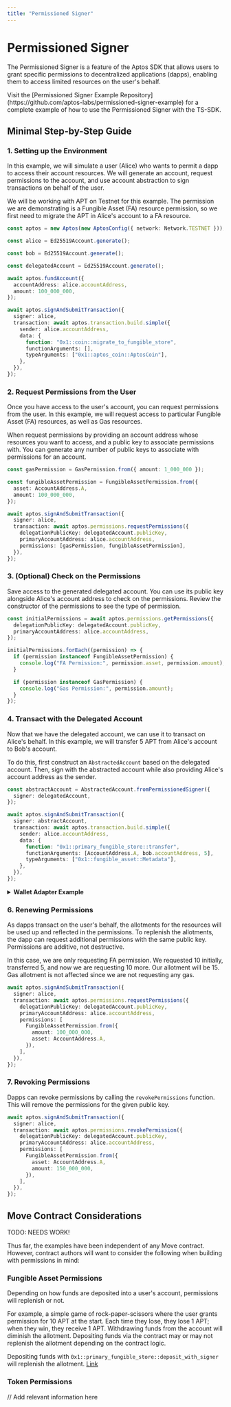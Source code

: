```yaml
---
title: "Permissioned Signer"
---
```



# Permissioned Signer

The Permissioned Signer is a feature of the Aptos SDK that allows users to grant specific permissions to decentralized applications (dapps), enabling them to access limited resources on the user's behalf.

<Callout>
 Visit the [Permissioned Signer Example Repository](https://github.com/aptos-labs/permissioned-signer-example) for a complete example of how to use the Permissioned Signer with the TS-SDK.
</Callout>

## Minimal Step-by-Step Guide

<Steps>

### 1. Setting up the Environment

In this example, we will simulate a user (Alice) who wants to permit a dapp to access their account resources. We will generate an account, request permissions to the account, and use account abstraction to sign transactions on behalf of the user.

We will be working with APT on Testnet for this example. The permission we are demonstrating is a Fungible Asset (FA) resource permission, so we first need to migrate the APT in Alice's account to a FA resource.

```ts
const aptos = new Aptos(new AptosConfig({ network: Network.TESTNET }));

const alice = Ed25519Account.generate();

const bob = Ed25519Account.generate();

const delegatedAccount = Ed25519Account.generate();

await aptos.fundAccount({
  accountAddress: alice.accountAddress,
  amount: 100_000_000,
});

await aptos.signAndSubmitTransaction({
  signer: alice,
  transaction: await aptos.transaction.build.simple({
    sender: alice.accountAddress,
    data: {
      function: "0x1::coin::migrate_to_fungible_store",
      functionArguments: [],
      typeArguments: ["0x1::aptos_coin::AptosCoin"],
    },
  }),
});
```

### 2. Request Permissions from the User

Once you have access to the user's account, you can request permissions from the user. In this example, we will request access to particular Fungible Asset (FA) resources, as well as Gas resources.

When request permissions by providing an account address whose resources you want to access, and a public key to associate permissions with. You can generate any number of public keys to associate with permissions for an account.

```ts
const gasPermission = GasPermission.from({ amount: 1_000_000 });

const fungibleAssetPermission = FungibleAssetPermission.from({
  asset: AccountAddress.A,
  amount: 100_000_000,
});

await aptos.signAndSubmitTransaction({
  signer: alice,
  transaction: await aptos.permissions.requestPermissions({
    delegationPublicKey: delegatedAccount.publicKey,
    primaryAccountAddress: alice.accountAddress,
    permissions: [gasPermission, fungibleAssetPermission],
  }),
});
```

### 3. (Optional) Check on the Permissions

Save access to the generated delegated account. You can use its public key alongside Alice's account address to check on the permissions. Review the constructor of the permissions to see the type of permission.

```ts
const initialPermissions = await aptos.permissions.getPermissions({
  delegationPublicKey: delegatedAccount.publicKey,
  primaryAccountAddress: alice.accountAddress,
});

initialPermissions.forEach((permission) => {
  if (permission instanceof FungibleAssetPermission) {
    console.log("FA Permission:", permission.asset, permission.amount);
  }

  if (permission instanceof GasPermission) {
    console.log("Gas Permission:", permission.amount);
  }
});
```

### 4. Transact with the Delegated Account

Now that we have the delegated account, we can use it to transact on Alice's behalf. In this example, we will transfer 5 APT from Alice's account to Bob's account.

To do this, first construct an `AbstractedAccount` based on the delegated account. Then, sign with the abstracted account while also providing Alice's account address as the sender.

```ts
const abstractAccount = AbstractedAccount.fromPermissionedSigner({
  signer: delegatedAccount,
});

await aptos.signAndSubmitTransaction({
  signer: abstractAccount,
  transaction: await aptos.transaction.build.simple({
    sender: alice.accountAddress,
    data: {
      function: "0x1::primary_fungible_store::transfer",
      functionArguments: [AccountAddress.A, bob.accountAddress, 5],
      typeArguments: ["0x1::fungible_asset::Metadata"],
    },
  }),
});
```

<details>
<summary>
  <b>Wallet Adapter Example</b>
</summary>

<Callout>
  Wallet's will need to be updated in order to request permissions from the user. In this short example, we will use Aptos Connect to request permissions from the user.
</Callout>

```tsx
async function aptosConnectExample() {
  let aliceAccountAddress: AccountAddress | null  = null;
  let delegatedAccount: Ed25519Account | null = null;
  let abstractAccount: AbstractedAccount | null = null;

  const aptosConnectClient = new ACDappClient({
    dappId: "permissions-with-aptos-connect",
    defaultNetworkName: Network.TESTNET,
  });

  const connectResponse = await aptosConnectClient.connect();
  if (connectResponse.status === "approved") {
    aliceAccountAddress = connectResponse.args.account.address;
  }

  const requestPermissionResponse = await aptosConnectClient.requestPermission({
  network: Network.TESTNET,
    gasPermission: new GasPermission({ amount: 10_000_000 }),
    fungibleAssetPermissions: [
      new FungibleAssetPermission({
        asset: AccountAddress.A,
        amount: 100_000_000,
      }),
    ],
  });

  if (requestPermissionResponse.status === "approved") {
    if (requestPermissionResponse.args.privateKey) {
      delegatedAccount = new Ed25519Account({
        privateKey: requestPermissionResponse.args.privateKey as Ed25519PrivateKey,
      });

      abstractAccount = AbstractedAccount.fromPermissionedSigner({
        signer: delegatedAccount,
        accountAddress: aliceAccountAddress,
      });
    }
  }

  if (aliceAccountAddress && delegatedAccount && abstractAccount) {
    const coinTransferTransaction = await aptos.transaction.build.simple({
      sender: abstractAccount.accountAddress,
      data: {
        function: "0x1::coin::transfer",
        typeArguments: ["0x1::aptos_coin::AptosCoin"],
        functionArguments: [aliceAccountAddress, 100],
      },
    });

    const pendingCoinTransferTransaction = await aptos.transaction.signAndSubmitTransaction({
      transaction: coinTransferTransaction,
      signer: abstractAccount,
    });

    await aptos.waitForTransaction({ hash: pendingCoinTransferTransaction.hash });

    console.log("Coin transfer transaction submitted! ", pendingCoinTransferTransaction.hash);
  }
}
```

</details>

### 6. Renewing Permissions

As dapps transact on the user's behalf, the allotments for the resources will be used up and reflected in the permissions. To replenish the allotments, the dapp can request additional permissions with the same public key. Permissions are additive, not destructive.

In this case, we are only requesting FA permission. We requested 10 initially, transferred 5, and now we are requesting 10 more. Our allotment will be 15. Gas allotment is not affected since we are not requesting any gas.

```ts
await aptos.signAndSubmitTransaction({
  signer: alice,
  transaction: await aptos.permissions.requestPermissions({
    delegationPublicKey: delegatedAccount.publicKey,
    primaryAccountAddress: alice.accountAddress,
    permissions: [
      FungibleAssetPermission.from({
        amount: 100_000_000,
        asset: AccountAddress.A,
      }),
    ],
  }),
});
```

### 7. Revoking Permissions

Dapps can revoke permissions by calling the `revokePermissions` function. This will remove the permissions for the given public key.

```ts
await aptos.signAndSubmitTransaction({
  signer: alice,
  transaction: await aptos.permissions.revokePermission({
    delegationPublicKey: delegatedAccount.publicKey,
    primaryAccountAddress: alice.accountAddress,
    permissions: [
      FungibleAssetPermission.from({
        asset: AccountAddress.A,
        amount: 150_000_000,
      }),
    ],
  }),
});
```

</Steps>

## Move Contract Considerations

TODO: NEEDS WORK!

Thus far, the examples have been independent of any Move contract. However, contract authors will want to consider the following when building with permissions in mind:

### Fungible Asset Permissions

Depending on how funds are deposited into a user's account, permissions will replenish or not.

For example, a simple game of rock-paper-scissors where the user grants permission for 10 APT at the start. Each time they lose, they lose 1 APT; when they win, they receive 1 APT. Withdrawing funds from the account will diminish the allotment. Depositing funds via the contract may or may not replenish the allotment depending on the contract logic.

Depositing funds with `0x1::primary_fungible_store::deposit_with_signer` will replenish the allotment. [Link](https://github.com/aptos-labs/aptos-core/blob/65525b671913ec8e7444722e21f6fa4209649d1e/aptos-move/framework/aptos-framework/sources/primary_fungible_store.move#L205-L217)

### Token Permissions

// Add relevant information here



